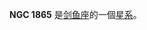 {{NGCInfoBox|NGCID=NGC 1865|發現者=約翰·弗里德里希·威廉·赫歇爾|發現日期=1834年12月-日|其他編號=ESO 56-SC78|曆元=J2000.0|赤經=5時12分25.1秒
|赤緯=-68°46'16"|星座=剑鱼座|星體=星系|星等=12.9|表面亮度=|藍等=}}

'''NGC 1865''' 是[[剑鱼座|剑鱼座]]的一個[[星系|星系]]。

{{NGCReference|1865}}
{{Catalogs|NGC=1865}}